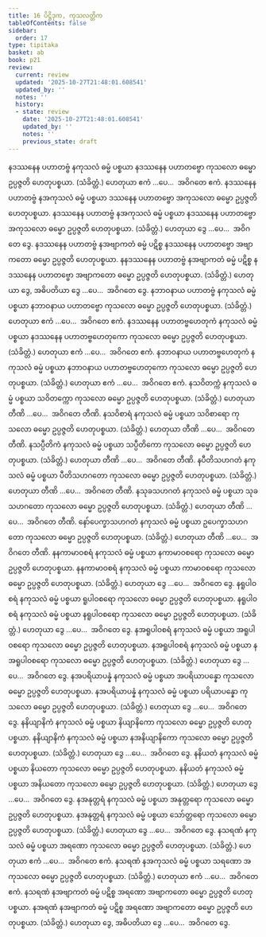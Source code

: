 ```yaml
---
title: 16 ပိဋ္ဌိဒုက, ကုသလတ္တိက
tableOfContents: false
sidebar:
  order: 17
type: tipitaka
basket: ab
book: p21
review:
  current: review
  updated: '2025-10-27T21:48:01.608541'
  updated_by: ''
  notes: ''
  history:
  - state: review
    date: '2025-10-27T21:48:01.608541'
    updated_by: ''
    notes: ''
    previous_state: draft
---
```



<ReviewStatus review={frontmatter.review} showDetails={true} />

<HypothesisAnnotation frontmatter={frontmatter} />

<DynamicBreadcrumb />

<Division number="44" book="p21" e="ch" v="40" p="357">

<Paragraph number="105" book="p21">
နဒဿနေန ပဟာတဗ္ဗံ နကုသလံ ဓမ္မံ ပစ္စယာ နဒဿနေန ပဟာတဗ္ဗော ကုသလော ဓမ္မော ဥပ္ပဇ္ဇတိ ဟေတုပစ္စယာ. (သံခိတ္တံ.) ဟေတုယာ ဧကံ …ပေ…  အဝိဂတေ ဧကံ.
</Paragraph>

<Paragraph number="106" book="p21">
နဒဿနေန ပဟာတဗ္ဗံ နအကုသလံ ဓမ္မံ ပစ္စယာ ဒဿနေန ပဟာတဗ္ဗော အကုသလော ဓမ္မော ဥပ္ပဇ္ဇတိ ဟေတုပစ္စယာ. နဒဿနေန ပဟာတဗ္ဗံ နအကုသလံ ဓမ္မံ ပစ္စယာ နဒဿနေန ပဟာတဗ္ဗော အကုသလော ဓမ္မော ဥပ္ပဇ္ဇတိ ဟေတုပစ္စယာ. (သံခိတ္တံ.) ဟေတုယာ ဒွေ …ပေ…  အဝိဂတေ ဒွေ.
</Paragraph>

<Paragraph number="107" book="p21">
နဒဿနေန ပဟာတဗ္ဗံ နအဗျာကတံ ဓမ္မံ ပဋိစ္စ နဒဿနေန ပဟာတဗ္ဗော အဗျာကတော ဓမ္မော ဥပ္ပဇ္ဇတိ ဟေတုပစ္စယာ. နနဒဿနေန ပဟာတဗ္ဗံ နအဗျာကတံ ဓမ္မံ ပဋိစ္စ နဒဿနေန ပဟာတဗ္ဗော အဗျာကတော ဓမ္မော ဥပ္ပဇ္ဇတိ ဟေတုပစ္စယာ. (သံခိတ္တံ.) ဟေတုယာ ဒွေ, အဓိပတိယာ ဒွေ …ပေ…  အဝိဂတေ ဒွေ.
</Paragraph>

</Division>
<Division number="45" book="p21" e="ch" v="40" p="357">

<Paragraph number="108" book="p21">
နဘာဝနာယ ပဟာတဗ္ဗံ နကုသလံ ဓမ္မံ ပစ္စယာ နဘာဝနာယ ပဟာတဗ္ဗော ကုသလော ဓမ္မော ဥပ္ပဇ္ဇတိ ဟေတုပစ္စယာ. (သံခိတ္တံ.)
</Paragraph>

<Paragraph number="109" book="p21">
ဟေတုယာ ဧကံ …ပေ…  အဝိဂတေ ဧကံ.
</Paragraph>

</Division>
<Division number="46" book="p21" e="ch" v="40" p="357">

<Paragraph number="110" book="p21">
နဒဿနေန ပဟာတဗ္ဗဟေတုကံ နကုသလံ ဓမ္မံ ပစ္စယာ နဒဿနေန ပဟာတဗ္ဗဟေတုကော ကုသလော ဓမ္မော ဥပ္ပဇ္ဇတိ ဟေတုပစ္စယာ. (သံခိတ္တံ.)
</Paragraph>

<Paragraph number="111" book="p21">
ဟေတုယာ ဧကံ …ပေ…  အဝိဂတေ ဧကံ.
</Paragraph>

</Division>
<Division number="47" book="p21" e="ch" v="40" p="357">

<Paragraph number="112" book="p21">
နဘာဝနာယ ပဟာတဗ္ဗဟေတုကံ နကုသလံ ဓမ္မံ ပစ္စယာ နဘာဝနာယ ပဟာတဗ္ဗဟေတုကော ကုသလော ဓမ္မော ဥပ္ပဇ္ဇတိ ဟေတုပစ္စယာ. (သံခိတ္တံ.)
</Paragraph>

<Paragraph number="113" book="p21">
ဟေတုယာ ဧကံ …ပေ…  အဝိဂတေ ဧကံ.
</Paragraph>

</Division>
<Division number="48" book="p21" e="ch" v="40" p="357">

<Paragraph number="114" book="p21">
နသဝိတက္ကံ နကုသလံ ဓမ္မံ ပစ္စယာ သဝိတက္ကော ကုသလော ဓမ္မော ဥပ္ပဇ္ဇတိ ဟေတုပစ္စယာ. (သံခိတ္တံ.)
</Paragraph>

<Paragraph number="115" book="p21">
ဟေတုယာ တီဏိ …ပေ…  အဝိဂတေ တီဏိ.
</Paragraph>

</Division>
<Division number="49" book="p21" e="ch" v="40" p="358">

<Paragraph number="116" book="p21">
နသဝိစာရံ နကုသလံ ဓမ္မံ ပစ္စယာ သဝိစာရော ကုသလော ဓမ္မော ဥပ္ပဇ္ဇတိ ဟေတုပစ္စယာ. (သံခိတ္တံ.)
</Paragraph>

<Paragraph number="117" book="p21">
ဟေတုယာ တီဏိ …ပေ…  အဝိဂတေ တီဏိ.
</Paragraph>

</Division>
<Division number="50" book="p21" e="ch" v="40" p="358">

<Paragraph number="118" book="p21">
နသပ္ပီတိကံ နကုသလံ ဓမ္မံ ပစ္စယာ သပ္ပီတိကော ကုသလော ဓမ္မော ဥပ္ပဇ္ဇတိ ဟေတုပစ္စယာ. (သံခိတ္တံ.)
</Paragraph>

<Paragraph number="119" book="p21">
ဟေတုယာ တီဏိ …ပေ…  အဝိဂတေ တီဏိ.
</Paragraph>

</Division>
<Division number="51" book="p21" e="ch" v="40" p="358">

<Paragraph number="120" book="p21">
နပီတိသဟဂတံ နကုသလံ ဓမ္မံ ပစ္စယာ ပီတိသဟဂတော ကုသလော ဓမ္မော ဥပ္ပဇ္ဇတိ ဟေတုပစ္စယာ. (သံခိတ္တံ.)
</Paragraph>

<Paragraph number="121" book="p21">
ဟေတုယာ တီဏိ …ပေ…  အဝိဂတေ တီဏိ.
</Paragraph>

</Division>
<Division number="52" book="p21" e="ch" v="40" p="358">

<Paragraph number="122" book="p21">
နသုခသဟဂတံ နကုသလံ ဓမ္မံ ပစ္စယာ သုခသဟဂတော ကုသလော ဓမ္မော ဥပ္ပဇ္ဇတိ ဟေတုပစ္စယာ. (သံခိတ္တံ.)
</Paragraph>

<Paragraph number="123" book="p21">
ဟေတုယာ တီဏိ …ပေ…  အဝိဂတေ တီဏိ.
</Paragraph>

</Division>
<Division number="53" book="p21" e="ch" v="40" p="358">

<Paragraph number="124" book="p21">
နော်ပေက္ခာသဟဂတံ နကုသလံ ဓမ္မံ ပစ္စယာ ဥပေက္ခာသဟဂတော ကုသလော ဓမ္မော ဥပ္ပဇ္ဇတိ ဟေတုပစ္စယာ. (သံခိတ္တံ.)
</Paragraph>

<Paragraph number="125" book="p21">
ဟေတုယာ တီဏိ …ပေ…  အဝိဂတေ တီဏိ.
</Paragraph>

</Division>
<Division number="54" book="p21" e="ch" v="40" p="358">

<Paragraph number="126" book="p21">
နနကာမာဝစရံ နကုသလံ ဓမ္မံ ပစ္စယာ နကာမာဝစရော ကုသလော ဓမ္မော ဥပ္ပဇ္ဇတိ ဟေတုပစ္စယာ. နနကာမာဝစရံ နကုသလံ ဓမ္မံ ပစ္စယာ ကာမာဝစရော ကုသလော ဓမ္မော ဥပ္ပဇ္ဇတိ ဟေတုပစ္စယာ. (သံခိတ္တံ.)
</Paragraph>

<Paragraph number="127" book="p21">
ဟေတုယာ ဒွေ …ပေ…  အဝိဂတေ ဒွေ.
</Paragraph>

</Division>
<Division number="55" book="p21" e="ch" v="40" p="358">

<Paragraph number="128" book="p21">
နရူပါဝစရံ နကုသလံ ဓမ္မံ ပစ္စယာ ရူပါဝစရော ကုသလော ဓမ္မော ဥပ္ပဇ္ဇတိ ဟေတုပစ္စယာ. နရူပါဝစရံ နကုသလံ ဓမ္မံ ပစ္စယာ နရူပါဝစရော ကုသလော ဓမ္မော ဥပ္ပဇ္ဇတိ ဟေတုပစ္စယာ. (သံခိတ္တံ.)
</Paragraph>

<Paragraph number="129" book="p21">
ဟေတုယာ ဒွေ …ပေ…  အဝိဂတေ ဒွေ.
</Paragraph>

</Division>
<Division number="56" book="p21" e="ch" v="40" p="358">

<Paragraph number="130" book="p21">
နအရူပါဝစရံ နကုသလံ ဓမ္မံ ပစ္စယာ အရူပါဝစရော ကုသလော ဓမ္မော ဥပ္ပဇ္ဇတိ ဟေတုပစ္စယာ. နအရူပါဝစရံ နကုသလံ ဓမ္မံ ပစ္စယာ နအရူပါဝစရော ကုသလော ဓမ္မော ဥပ္ပဇ္ဇတိ ဟေတုပစ္စယာ. (သံခိတ္တံ.)
</Paragraph>

<Paragraph number="131" book="p21">
ဟေတုယာ ဒွေ …ပေ…  အဝိဂတေ ဒွေ.
</Paragraph>

</Division>
<Division number="57" book="p21" e="ch" v="40" p="358">

<Paragraph number="132" book="p21">
နအပရိယာပန္နံ နကုသလံ ဓမ္မံ ပစ္စယာ အပရိယာပန္နော ကုသလော ဓမ္မော ဥပ္ပဇ္ဇတိ ဟေတုပစ္စယာ. နအပရိယာပန္နံ နကုသလံ ဓမ္မံ ပစ္စယာ ပရိယာပန္နော ကုသလော ဓမ္မော ဥပ္ပဇ္ဇတိ ဟေတုပစ္စယာ. (သံခိတ္တံ.)
</Paragraph>

<Paragraph number="133" book="p21">
ဟေတုယာ ဒွေ …ပေ…  အဝိဂတေ ဒွေ.
</Paragraph>

</Division>
<Division number="58" book="p21" e="ch" v="40" p="358">

<Paragraph number="134" book="p21">
နနိယျာနိကံ နကုသလံ ဓမ္မံ ပစ္စယာ နိယျာနိကော ကုသလော ဓမ္မော ဥပ္ပဇ္ဇတိ ဟေတုပစ္စယာ. နနိယျာနိကံ နကုသလံ ဓမ္မံ ပစ္စယာ နအနိယျာနိကော ကုသလော ဓမ္မော ဥပ္ပဇ္ဇတိ ဟေတုပစ္စယာ. (သံခိတ္တံ.)
</Paragraph>

<Paragraph number="135" book="p21">
ဟေတုယာ ဒွေ …ပေ…  အဝိဂတေ ဒွေ.
</Paragraph>

</Division>
<Division number="59" book="p21" e="ch" v="40" p="359">

<Paragraph number="136" book="p21">
နနိယတံ နကုသလံ ဓမ္မံ ပစ္စယာ နိယတော ကုသလော ဓမ္မော ဥပ္ပဇ္ဇတိ ဟေတုပစ္စယာ. နနိယတံ နကုသလံ ဓမ္မံ ပစ္စယာ အနိယတော ကုသလော ဓမ္မော ဥပ္ပဇ္ဇတိ ဟေတုပစ္စယာ. (သံခိတ္တံ.)
</Paragraph>

<Paragraph number="137" book="p21">
ဟေတုယာ ဒွေ …ပေ…  အဝိဂတေ ဒွေ.
</Paragraph>

</Division>
<Division number="60" book="p21" e="ch" v="40" p="359">

<Paragraph number="138" book="p21">
နအနုတ္တရံ နကုသလံ ဓမ္မံ ပစ္စယာ အနုတ္တရော ကုသလော ဓမ္မော ဥပ္ပဇ္ဇတိ ဟေတုပစ္စယာ. နအနုတ္တရံ နကုသလံ ဓမ္မံ ပစ္စယာ သော်တ္တရော ကုသလော ဓမ္မော ဥပ္ပဇ္ဇတိ ဟေတုပစ္စယာ. (သံခိတ္တံ.)
</Paragraph>

<Paragraph number="139" book="p21">
ဟေတုယာ ဒွေ …ပေ…  အဝိဂတေ ဒွေ.
</Paragraph>

</Division>
<Division number="61" book="p21" e="ch" v="40" p="359">

<Paragraph number="140" book="p21">
နသရဏံ နကုသလံ ဓမ္မံ ပစ္စယာ အရဏော ကုသလော ဓမ္မော ဥပ္ပဇ္ဇတိ ဟေတုပစ္စယာ. (သံခိတ္တံ.) ဟေတုယာ ဧကံ …ပေ…  အဝိဂတေ ဧကံ.
</Paragraph>

<Paragraph number="141" book="p21">
နသရဏံ နအကုသလံ ဓမ္မံ ပစ္စယာ သရဏော အကုသလော ဓမ္မော ဥပ္ပဇ္ဇတိ ဟေတုပစ္စယာ. (သံခိတ္တံ.) ဟေတုယာ ဧကံ …ပေ…  အဝိဂတေ ဧကံ.
</Paragraph>

<Paragraph number="142" book="p21">
နသရဏံ နအဗျာကတံ ဓမ္မံ ပဋိစ္စ အရဏော အဗျာကတော ဓမ္မော ဥပ္ပဇ္ဇတိ ဟေတုပစ္စယာ. နအရဏံ နအဗျာကတံ ဓမ္မံ ပဋိစ္စ အရဏော အဗျာကတော ဓမ္မော ဥပ္ပဇ္ဇတိ ဟေတုပစ္စယာ. (သံခိတ္တံ.) ဟေတုယာ ဒွေ, အဓိပတိယာ ဒွေ …ပေ…  အဝိဂတေ ဒွေ.
</Paragraph>
</Division>
